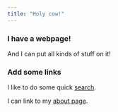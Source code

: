 ```yaml
---
title: "Holy cow!"
---
```


### I have a webpage!

And I can put all kinds of stuff on it!


### Add some links

I like to do some quick [search](https://www.google.com).

I can link to my [about page](about.html).